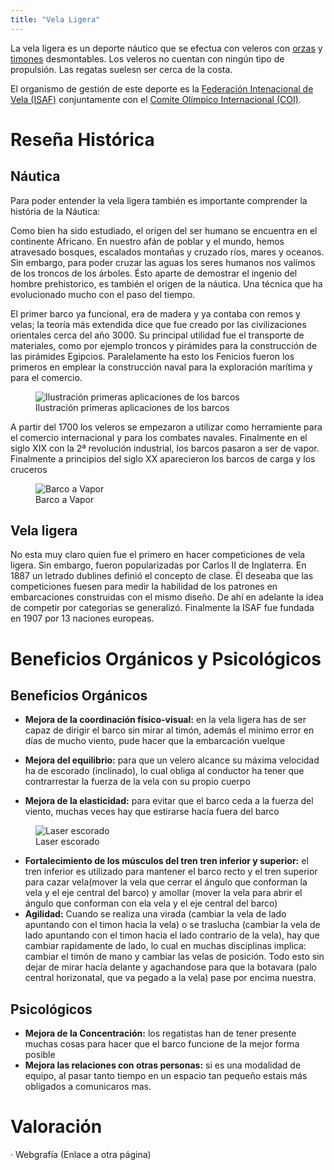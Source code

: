 ```yaml
---
title: "Vela Ligera"
---
```


La vela ligera es un deporte náutico que se efectua con veleros con [orzas]() y [timones]() desmontables. Los veleros no cuentan con ningún tipo de propulsión. Las regatas suelesn ser cerca de la costa.

El organismo de gestión de este deporte es la [Federación Intenacional de Vela (ISAF)](https://www.sailing.org/) conjuntamente con el [Comite Olímpico Internacional (COI)](https://olympics.com/ioc).



# Reseña Histórica

## Náutica

Para poder entender la vela ligera también es importante comprender la história de la Náutica:

Como bien ha sido estudiado, el origen del ser humano se encuentra en el continente Africano. En nuestro afán de poblar y  el mundo, hemos atravesado bosques, escalados montañas y cruzado ríos, mares y oceanos. Sin embargo, para poder cruzar las aguas los seres humanos nos valímos de los troncos de los árboles. Ésto aparte de demostrar el ingenio del hombre prehistorico, es también el origen de la náutica. Una técnica que ha evolucionado mucho con el paso del tiempo.


El primer barco ya funcional, era de madera y ya contaba con remos y velas; la teoría más extendida dice que fue creado por las civilizaciones orientales cerca del año 3000. Su principal utilidad fue el transporte de materiales, como por ejemplo troncos y pirámides para la construcción de las pirámides Egipcios. Paralelamente ha esto los Fenicios fueron los primeros en emplear la construcción naval para la exploración marítima y para el comercio.

![Ilustración primeras aplicaciones de los barcos](img/transporte-piedra-nilo.webp)

A partir del 1700 los veleros se empezaron a utilizar como herramiente para el comercio internacional y para los combates navales. Finalmente en el siglo XIX con la 2ª revolución industrial, los barcos pasaron a ser de vapor. Finalmente a principios del siglo XX aparecieron los barcos de carga y los cruceros

![Barco a Vapor](img/vapor.jpg)

## Vela ligera

No esta muy claro quien fue el primero en hacer competiciones de vela ligera. Sin embargo, fueron popularizadas por Carlos II de Inglaterra. En 1887 un letrado dublines definió el concepto de clase. Él deseaba que las competiciones fuesen para medir la habilidad de los patrones en embarcaciones construidas con el mismo diseño. De ahí en adelante la idea de competir por categorias se generalizó. Finalmente la ISAF fue fundada en 1907 por 13 naciones europeas.


# Beneficios Orgánicos y Psicológicos
## Beneficios Orgánicos
- **Mejora de la coordinación físico-visual:** en la vela ligera has de ser capaz de dirigir el barco sin mirar al timón, además el minimo error en días de mucho viento, pude hacer que la embarcación vuelque
- **Mejora del equilibrio:** para que un velero alcance su máxima velocidad ha de escorado (inclinado), lo cual obliga al conductor ha tener que contrarrestar la fuerza de la vela con su propio cuerpo

- **Mejora de la elasticidad:** para evitar que el barco ceda a la fuerza del viento, muchas veces hay que estirarse hacía fuera del barco 

![Laser escorado](img/las.jpg)

- **Fortalecimiento de los músculos del tren tren inferior y superior:**  el tren inferior es utilizado para mantener el barco recto y el tren superior para cazar vela(mover la vela que cerrar el ángulo que conforman la vela y el eje central del barco) y amollar (mover la vela para abrir el ángulo que conforman con ela vela y el eje central del barco)
- **Agilidad:** Cuando se realiza una virada (cambiar la vela de lado apuntando con el timon hacia la vela) o se traslucha (cambiar la vela de lado apuntando con el timon hacia el lado contrario de la vela), hay que cambiar rapidamente de lado, lo cual en muchas disciplinas implica: cambiar el timón de mano y cambiar las velas de posición. Todo esto sin dejar de mirar hacía delante y agachandose para que la botavara (palo central horizonatal, que va pegado a la vela) pase por encima nuestra.

## Psicológicos

- **Mejora de la Concentración:** los regatistas han de tener presente muchas cosas para hacer que el barco funcione de la mejor forma posible
- **Mejora las relaciones con otras personas:** si es una modalidad de equipo, al pasar tanto tiempo en un espacio tan pequeño estais más obligados a comunicaros mas.

# Valoración
· Webgrafía (Enlace a otra página)